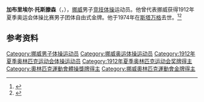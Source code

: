 {{NoteTA|G1=Sports}}
'''加布里埃尔·托斯滕森'''（{{lang-no|Gabriel Thorstensen}}，{{bd|1888年|9月1日|1974年|6月14日}}），[[挪威|挪威]]男子[[竞技体操|竞技体操]]运动员。他曾代表挪威获得1912年夏季奥运会体操比赛男子团体自由式金牌。他于1974年在[[斯塔万格|斯塔万格]]去世。<ref>{{Cite web|title=Gabriel THORSTENSEN|url=https://www.olympic.org/gabriel-thorstensen|accessdate=2021-03-30|work=International Olympic Committee|archive-date=2017-11-17|archive-url=https://web.archive.org/web/20171117014931/https://www.olympic.org/Gabriel-Thorstensen}}</ref><ref>{{cite web|url=https://www.olympedia.org/athletes/30854|title=Gabriel Thorstensen|work=Olympedia|accessdate=2021-03-31|archive-date=2021-04-16|archive-url=https://web.archive.org/web/20210416180153/https://www.olympedia.org/athletes/30854}}</ref>

== 参考资料 ==
{{reflist}}

{{Authority control}}
{{DEFAULTSORT:Thorstensen, Gabriel}}
[[Category:挪威男子体操运动员|Category:挪威男子体操运动员]]
[[Category:挪威奥运体操运动员|Category:挪威奥运体操运动员]]
[[Category:1912年夏季奥林匹克运动会体操运动员|Category:1912年夏季奥林匹克运动会体操运动员]]
[[Category:1912年夏季奥林匹克运动会奖牌得主|Category:1912年夏季奥林匹克运动会奖牌得主]]
[[Category:奧林匹克運動會體操獎牌得主|Category:奧林匹克運動會體操獎牌得主]]
[[Category:挪威奧林匹克運動會金牌得主|Category:挪威奧林匹克運動會金牌得主]]